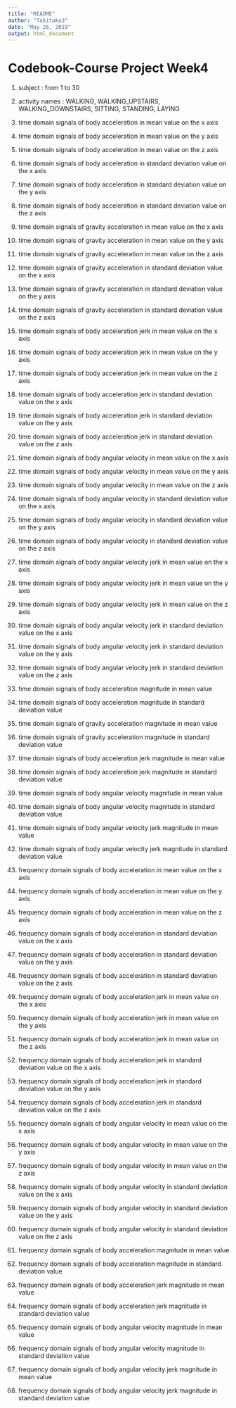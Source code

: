 ```yaml
---
title: "README"
author: "Takitaka3"
date: "May 26, 2019"
output: html_document
---
```


# Codebook-Course Project Week4

1. subject : from 1 to 30
   
2. activity names : WALKING, WALKING_UPSTAIRS, WALKING_DOWNSTAIRS, SITTING, STANDING, LAYING

3. time domain signals of body acceleration in mean value on the x axis    

4. time domain signals of body acceleration in mean value on the y axis            

5. time domain signals of body acceleration in mean value on the z axis            

6. time domain signals of body acceleration in standard deviation value on the x axis          

7. time domain signals of body acceleration in standard deviation value on the y axis          

8. time domain signals of body acceleration in standard deviation value on the z axis          

9. time domain signals of gravity acceleration  in mean value on the x axis        

10. time domain signals of gravity acceleration  in mean value on the y axis        

11. time domain signals of gravity acceleration  in mean value on the z axis        

12. time domain signals of gravity acceleration  in standard deviation value on the x axis      

13. time domain signals of gravity acceleration  in standard deviation value on the y axis      

14. time domain signals of gravity acceleration  in standard deviation value on the z axis  

15. time domain signals of body acceleration jerk in mean value on the x axis  

16. time domain signals of body acceleration jerk in mean value on the y axis  

17. time domain signals of body acceleration jerk in mean value on the z axis  

18. time domain signals of body acceleration jerk in standard deviation value on the x axis 

19. time domain signals of body acceleration jerk in standard deviation value on the y axis 

20. time domain signals of body acceleration jerk in standard deviation value on the z axis 

21. time domain signals of body angular velocity in mean value on the x axis   

22. time domain signals of body angular velocity in mean value on the y axis   

23. time domain signals of body angular velocity in mean value on the z axis   

24. time domain signals of body angular velocity in standard deviation value on the x axis  

25. time domain signals of body angular velocity in standard deviation value on the y axis  

26. time domain signals of body angular velocity in standard deviation value on the z axis  

27. time domain signals of body angular velocity jerk in mean value on the x axis     

28. time domain signals of body angular velocity jerk in mean value on the y axis

29. time domain signals of body angular velocity jerk in mean value on the z axis

30. time domain signals of body angular velocity jerk in standard deviation value on the x axis 

31. time domain signals of body angular velocity jerk in standard deviation value on the y axis 

32. time domain signals of body angular velocity jerk in standard deviation value on the z axis 

33. time domain signals of body acceleration magnitude in mean value    

34. time domain signals of body acceleration magnitude in standard deviation value              

35. time domain signals of gravity acceleration  magnitude in mean value

36. time domain signals of gravity acceleration  magnitude in standard deviation value          

37. time domain signals of body acceleration jerk magnitude in mean value      

38. time domain signals of body acceleration jerk magnitude in standard deviation value         

39. time domain signals of body angular velocity magnitude in mean value

40. time domain signals of body angular velocity magnitude in standard deviation value          

41. time domain signals of body angular velocity jerk magnitude in mean value  

42. time domain signals of body angular velocity jerk magnitude in standard deviation value     

43. frequency domain signals of body acceleration in mean value on the x axis  

44. frequency domain signals of body acceleration in mean value on the y axis  

45. frequency domain signals of body acceleration in mean value on the z axis  

46. frequency domain signals of body acceleration in standard deviation value on the x axis     

47. frequency domain signals of body acceleration in standard deviation value on the y axis     

48. frequency domain signals of body acceleration in standard deviation value on the z axis     

49. frequency domain signals of body acceleration jerk in mean value on the x axis              

50. frequency domain signals of body acceleration jerk in mean value on the y axis              

51. frequency domain signals of body acceleration jerk in mean value on the z axis              

52. frequency domain signals of body acceleration jerk in standard deviation value on the x axis

53. frequency domain signals of body acceleration jerk in standard deviation value on the y axis

54. frequency domain signals of body acceleration jerk in standard deviation value on the z axis

55. frequency domain signals of body angular velocity in mean value on the x axis               

56. frequency domain signals of body angular velocity in mean value on the y axis               

57. frequency domain signals of body angular velocity in mean value on the z axis               

58. frequency domain signals of body angular velocity in standard deviation value on the x axis 

59. frequency domain signals of body angular velocity in standard deviation value on the y axis 

60. frequency domain signals of body angular velocity in standard deviation value on the z axis

61. frequency domain signals of body acceleration magnitude in mean value      

62. frequency domain signals of body acceleration magnitude in standard deviation value         

63. frequency domain signals of body acceleration jerk magnitude in mean value 

64. frequency domain signals of body acceleration jerk magnitude in standard deviation value    

65. frequency domain signals of body angular velocity magnitude in mean value  

66. frequency domain signals of body angular velocity magnitude in standard deviation value     

67. frequency domain signals of body angular velocity jerk magnitude in mean value 

68. frequency domain signals of body angular velocity jerk magnitude in standard deviation value





